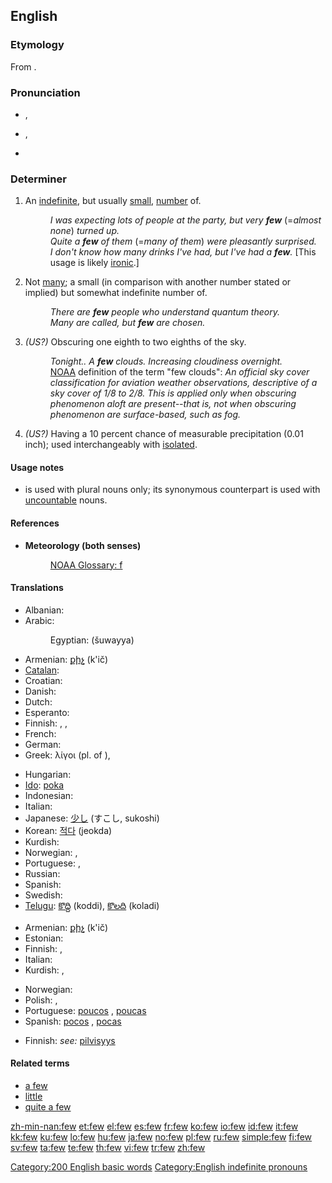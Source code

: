 {{also|Few}}
==English==

{{rank|face|tell|because|177|few|whom|love|far}}

===Etymology===
From {{etyl|ang}} {{term|fēaw}}.

===Pronunciation===
* {{a|UK}} {{IPA|/fjuː/}}, {{SAMPA|/fju:/}}
* {{a|US}} {{IPA|/fju/}}, {{SAMPA|/fju/}}
* {{audio|en-us-few.ogg|Audio (US)}}
*: {{rhymes|uː}}

===Determiner===
{{infl|en|determiner|comparative|fewer|superlative|fewest}}

# {{context|preceded by another determiner}} An [[indefinite]], but usually [[small]], [[number]] of.
#: ''I was expecting lots of people at the party, but very '''few''''' (=''almost none'') ''turned up.''
#: ''Quite a '''few''' of them'' (=''many of them'') ''were pleasantly surprised.''
#: ''I don't know how many drinks I've had, but I've had a '''few'''.'' [This usage is likely [[ironic]].]
# {{context|used alone}} Not [[many]]; a small (in comparison with another number stated or implied) but somewhat indefinite number of.
#: ''There are '''few''' people who understand quantum theory.''
#: ''Many are called, but '''few''' are chosen.''
# {{meteorology|of clouds}} ''(US?)'' Obscuring one eighth to two eighths of the sky.
#: ''Tonight.. A '''few''' clouds. Increasing cloudiness overnight.''
#: [[NOAA]] definition of the term "few clouds": ''An official sky cover classification for aviation weather observations, descriptive of a sky cover of 1/8 to 2/8. This is applied only when obscuring phenomenon aloft are present--that is, not when obscuring phenomenon are surface-based, such as fog.''
# {{meteorology|of rainfall with regard to a location}} ''(US?)'' Having a 10 percent chance of measurable precipitation (0.01 inch); used interchangeably with [[isolated]].

====Usage notes====
* {{term||Few}} is used with plural nouns only; its synonymous counterpart {{term|little}} is used with [[Appendix:Glossary#uncountable|uncountable]] nouns.

====References====
* '''Meteorology (both senses)'''
*: [http://www.nws.noaa.gov/glossary/index.php?letter=f NOAA Glossary: f]

====Translations====
{{trans-top|indefinite, usually small number}}
* Albanian: {{t-|sq|pak|xs=Albanian}}
* Arabic:
*: Egyptian: {{Arab|[[شوية]]}} (šuwayya)
* Armenian: [[քիչ]] (k'ič)
* [[Catalan]]: {{t|ca|poc}}
* Croatian: {{t+|hr|malo}}
* Danish: {{t+|da|få}}
* Dutch: {{t+|nl|weinig}}
* Esperanto: {{t-|eo|malmulta|xs=Esperanto}}
* Finnish: {{t+|fi|harva}}, {{t+|fi|vähän}}, {{t+|fi|muutama}}
* French: {{t+|fr|peu}}
* German: {{t+|de|wenig}}
* Greek: λίγοι (pl. of {{t+|el|λίγος|sc=Grek}}), {{t+|el|μερικοί|sc=Grek}}
{{trans-mid}}
* Hungarian: {{t+|hu|kevés}}
* [[Ido]]: [[poka]]
* Indonesian: {{t+|id|sedikit|xs=Indonesian}}
* Italian: {{t+|it|poco}}
* Japanese: [[少し]] (すこし, sukoshi)
* Korean: [[적다]] (jeokda)
* Kurdish: {{t+|ku|که‌م|sc=KUchar}}
* Norwegian: {{t+|no|få}}, {{t+|no|noen}}
* Portuguese: {{t+|pt|poucos|m}}, {{t|pt|poucas|f}}
* Russian: {{t+|ru|немногий|tr=nemnogij|sc=Cyrl}}
* Spanish: {{t+|es|poco}}
* Swedish: {{t+|sv|få}}
* [[Telugu]]: [[కొద్ది]] (koddi), [[కొలది]] (koladi)
{{trans-bottom}}

{{trans-top|small number}}
* Armenian: [[քիչ]] (k'ič)
* Estonian: {{t+|et|vähe}}
* Finnish: {{t+|fi|vähän}}, {{t+|fi|muutama}}
* Italian: {{t+|it|pochi}}
* Kurdish: {{KUchar|[[که‌م]]}}, {{KUchar|[[که‌مێ]]}}
{{trans-mid}}
* Norwegian: {{t|no|få}}
* Polish: {{t+|pl|kilka}}, {{t|pl|parę}}
* Portuguese: [[poucos]] {{m}}, [[poucas]] {{f}}
* Spanish: [[pocos]] {{m}}, [[pocas]] {{f}}
{{trans-bottom}}

{{trans-top|meteorology: obscuring 1-2 eighths of the sky}}
* Finnish: ''see:'' [[pilvisyys#Usage notes|pilvisyys]]
{{trans-mid}}
{{trans-bottom}}

====Related terms====
* [[a few]]
* [[little]]
* [[quite a few]]

[[Category:200 English basic words]]
[[Category:English indefinite pronouns]]

[[zh-min-nan:few]]
[[et:few]]
[[el:few]]
[[es:few]]
[[fr:few]]
[[ko:few]]
[[io:few]]
[[id:few]]
[[it:few]]
[[kk:few]]
[[ku:few]]
[[lo:few]]
[[hu:few]]
[[ja:few]]
[[no:few]]
[[pl:few]]
[[ru:few]]
[[simple:few]]
[[fi:few]]
[[sv:few]]
[[ta:few]]
[[te:few]]
[[th:few]]
[[vi:few]]
[[tr:few]]
[[zh:few]]